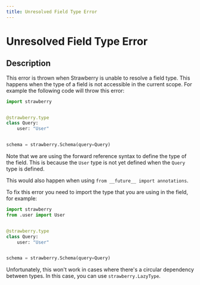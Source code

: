 ```yaml
---
title: Unresolved Field Type Error
---
```


# Unresolved Field Type Error

## Description

This error is thrown when Strawberry is unable to resolve a field type. This
happens when the type of a field is not accessible in the current scope. For
example the following code will throw this error:

```python
import strawberry


@strawberry.type
class Query:
    user: "User"


schema = strawberry.Schema(query=Query)
```

<Note>


Note that we are using the forward reference syntax to define the type of the
field. This is because the `User` type is not yet defined when the `Query` type
is defined.

This would also happen when using `from __future__ import annotations`.

</Note>


To fix this error you need to import the type that you are using in the field,
for example:

```python
import strawberry
from .user import User


@strawberry.type
class Query:
    user: "User"


schema = strawberry.Schema(query=Query)
```

Unfortunately, this won't work in cases where there's a circular dependency
between types. In this case, you can use `strawberry.LazyType`.

<!-- TODO: document lazy type -->